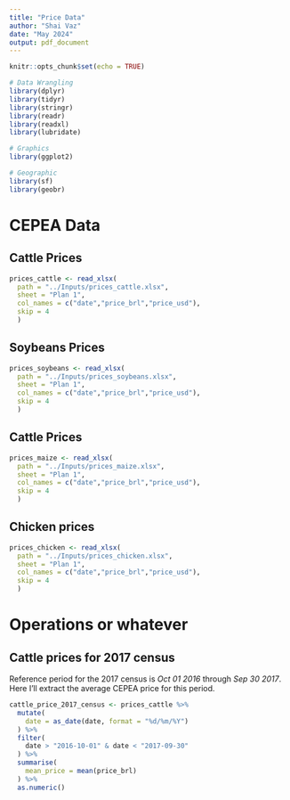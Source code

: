 ```yaml
---
title: "Price Data"
author: "Shai Vaz"
date: "May 2024"
output: pdf_document
---
```


```r
knitr::opts_chunk$set(echo = TRUE)
```

```r
# Data Wrangling
library(dplyr)
library(tidyr)
library(stringr)
library(readr)
library(readxl)
library(lubridate)

# Graphics
library(ggplot2)

# Geographic
library(sf)
library(geobr)
```

# CEPEA Data

## Cattle Prices

```r
prices_cattle <- read_xlsx(
  path = "../Inputs/prices_cattle.xlsx",
  sheet = "Plan 1",
  col_names = c("date","price_brl","price_usd"),
  skip = 4
  )
```

## Soybeans Prices

```r
prices_soybeans <- read_xlsx(
  path = "../Inputs/prices_soybeans.xlsx",
  sheet = "Plan 1",
  col_names = c("date","price_brl","price_usd"),
  skip = 4
  )
```

## Cattle Prices

```r
prices_maize <- read_xlsx(
  path = "../Inputs/prices_maize.xlsx",
  sheet = "Plan 1",
  col_names = c("date","price_brl","price_usd"),
  skip = 4
  )
```

## Chicken prices

```r
prices_chicken <- read_xlsx(
  path = "../Inputs/prices_chicken.xlsx",
  sheet = "Plan 1",
  col_names = c("date","price_brl","price_usd"),
  skip = 4
  )
```

# Operations or whatever

## Cattle prices for 2017 census

Reference period for the 2017 census is *Oct 01 2016* through *Sep 30 2017*. Here I'll extract the average CEPEA price for this period.

```r
cattle_price_2017_census <- prices_cattle %>% 
  mutate(
    date = as_date(date, format = "%d/%m/%Y")
  ) %>% 
  filter(
    date > "2016-10-01" & date < "2017-09-30"
  ) %>% 
  summarise(
    mean_price = mean(price_brl)
  ) %>% 
  as.numeric()
```
